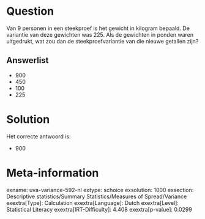 Question
========

Van 9 personen in een steekproef is het gewicht in kilogram bepaald. De
variantie van deze gewichten was 225. Als de gewichten in ponden waren
uitgedrukt, wat zou dan de steekproefvariantie van die nieuwe getallen
zijn?


Answerlist
----------

* 900
* 450
* 100
* 225

Solution
========

Het correcte antwoord is: 

* 900

Meta-information
================
exname: uva-variance-592-nl
extype: schoice
exsolution: 1000
exsection: Descriptive statistics/Summary Statistics/Measures of Spread/Variance
exextra[Type]: Calculation
exextra[Language]: Dutch
exextra[Level]: Statistical Literacy
exextra[IRT-Difficulty]: 4.408
exextra[p-value]: 0.0299
